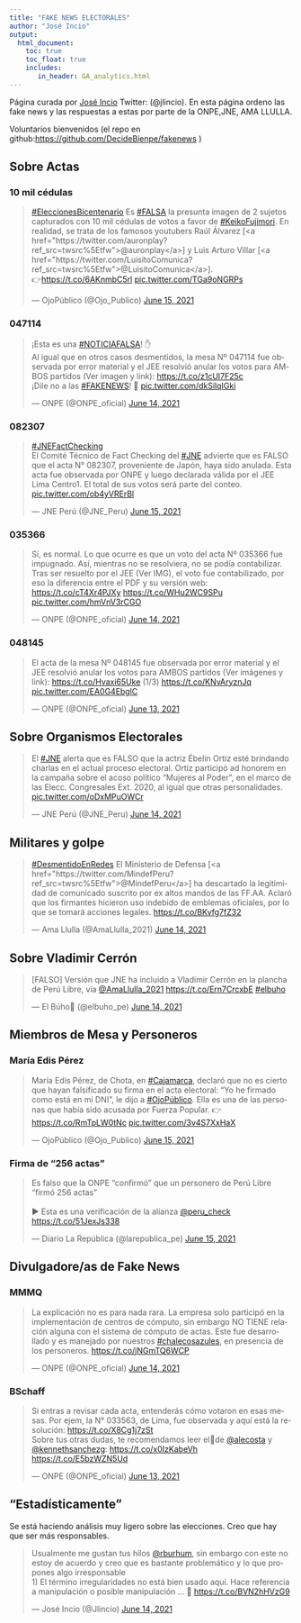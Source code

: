 ```yaml
---
title: "FAKE NEWS ELECTORALES"
author: "José Incio"
output: 
  html_document:
    toc: true
    toc_float: true
    includes:
       in_header: GA_analytics.html
---
```


Página curada por [José Incio](www.joseincio.com) Twitter: (@jlincio). En esta página ordeno las fake news y las respuestas a estas por parte de la ONPE,JNE, AMA LLULLA. 

Voluntarios bienvenidos (el repo en github:[https://github.com/DecideBienpe/fakenews](https://github.com/DecideBienpe/fakenews) )

## Sobre Actas

### 10 mil cédulas

<blockquote class="twitter-tweet"><p lang="es" dir="ltr"><a href="https://twitter.com/hashtag/EleccionesBicentenario?src=hash&amp;ref_src=twsrc%5Etfw">#EleccionesBicentenario</a> Es <a href="https://twitter.com/hashtag/FALSA?src=hash&amp;ref_src=twsrc%5Etfw">#FALSA</a> la presunta imagen de 2 sujetos capturados con 10 mil cédulas de votos a favor de <a href="https://twitter.com/hashtag/KeikoFujimori?src=hash&amp;ref_src=twsrc%5Etfw">#KeikoFujimori</a>. En realidad, se trata de los famosos youtubers Raúl Álvarez [<a href="https://twitter.com/auronplay?ref_src=twsrc%5Etfw">@auronplay</a>] y Luis Arturo Villar [<a href="https://twitter.com/LuisitoComunica?ref_src=twsrc%5Etfw">@LuisitoComunica</a>].<br>👉<a href="https://t.co/6AKnmbC5rl">https://t.co/6AKnmbC5rl</a> <a href="https://t.co/TGa9oNGRPs">pic.twitter.com/TGa9oNGRPs</a></p>&mdash; OjoPúblico (@Ojo_Publico) <a href="https://twitter.com/Ojo_Publico/status/1404593967963029507?ref_src=twsrc%5Etfw">June 15, 2021</a></blockquote> <script async src="https://platform.twitter.com/widgets.js" charset="utf-8"></script>

### 047114 

<blockquote class="twitter-tweet"><p lang="es" dir="ltr">¡Esta es una <a href="https://twitter.com/hashtag/NOTICIAFALSA?src=hash&amp;ref_src=twsrc%5Etfw">#NOTICIAFALSA</a>! ✋<br>Al igual que en otros casos desmentidos, la mesa Nº 047114 fue observada por error material y el JEE resolvió anular los votos para AMBOS partidos (Ver imagen y link): <a href="https://t.co/z1cUl7F25c">https://t.co/z1cUl7F25c</a><br>¡Dile no a las <a href="https://twitter.com/hashtag/FAKENEWS?src=hash&amp;ref_src=twsrc%5Etfw">#FAKENEWS</a>! 🚫 <a href="https://t.co/dkSilqIGki">pic.twitter.com/dkSilqIGki</a></p>&mdash; ONPE (@ONPE_oficial) <a href="https://twitter.com/ONPE_oficial/status/1404232577779748866?ref_src=twsrc%5Etfw">June 14, 2021</a></blockquote> <script async src="https://platform.twitter.com/widgets.js" charset="utf-8"></script>

### 082307 

<blockquote class="twitter-tweet"><p lang="es" dir="ltr"><a href="https://twitter.com/hashtag/JNEFactChecking?src=hash&amp;ref_src=twsrc%5Etfw">#JNEFactChecking</a> <br>El Comité Técnico de Fact Checking del <a href="https://twitter.com/hashtag/JNE?src=hash&amp;ref_src=twsrc%5Etfw">#JNE</a> advierte que es FALSO que el acta N° 082307, proveniente de Japón, haya sido anulada. Esta acta fue observada por ONPE y luego declarada válida por el JEE Lima Centro1. El total de sus votos será parte del conteo. <a href="https://t.co/ob4yVRErBl">pic.twitter.com/ob4yVRErBl</a></p>&mdash; JNE Perú (@JNE_Peru) <a href="https://twitter.com/JNE_Peru/status/1404634465796771843?ref_src=twsrc%5Etfw">June 15, 2021</a></blockquote> <script async src="https://platform.twitter.com/widgets.js" charset="utf-8"></script>

### 035366 

<blockquote class="twitter-tweet"><p lang="es" dir="ltr">Sí, es normal. Lo que ocurre es que un voto del acta Nº 035366 fue impugnado. Así, mientras no se resolviera, no se podía contabilizar. Tras ser resuelto por el JEE (Ver IMG), el voto fue contabilizado, por eso la diferencia entre el PDF y su versión web: <a href="https://t.co/cT4Xr4PJXy">https://t.co/cT4Xr4PJXy</a> <a href="https://t.co/WHu2WC9SPu">https://t.co/WHu2WC9SPu</a> <a href="https://t.co/hmVnV3rCGO">pic.twitter.com/hmVnV3rCGO</a></p>&mdash; ONPE (@ONPE_oficial) <a href="https://twitter.com/ONPE_oficial/status/1404230095104098308?ref_src=twsrc%5Etfw">June 14, 2021</a></blockquote> <script async src="https://platform.twitter.com/widgets.js" charset="utf-8"></script>

### 048145

<blockquote class="twitter-tweet"><p lang="es" dir="ltr">El acta de la mesa Nº 048145 fue observada por error material y el JEE resolvió anular los votos para AMBOS partidos (Ver imágenes y link): <a href="https://t.co/Hvaxi65Uke">https://t.co/Hvaxi65Uke</a> (1/3) <a href="https://t.co/KNvAryznJq">https://t.co/KNvAryznJq</a> <a href="https://t.co/EA0G4EbglC">pic.twitter.com/EA0G4EbglC</a></p>&mdash; ONPE (@ONPE_oficial) <a href="https://twitter.com/ONPE_oficial/status/1404137696822501377?ref_src=twsrc%5Etfw">June 13, 2021</a></blockquote> <script async src="https://platform.twitter.com/widgets.js" charset="utf-8"></script>

## Sobre Organismos Electorales 

<blockquote class="twitter-tweet"><p lang="es" dir="ltr">El <a href="https://twitter.com/hashtag/JNE?src=hash&amp;ref_src=twsrc%5Etfw">#JNE</a> alerta que es FALSO que la actriz Ébelin Ortiz esté brindando charlas en el actual proceso electoral. Ortiz participó ad honorem en la campaña sobre el acoso político “Mujeres al Poder”, en el marco de las Elecc. Congresales Ext. 2020, al igual que otras personalidades. <a href="https://t.co/oDxMPuOWCr">pic.twitter.com/oDxMPuOWCr</a></p>&mdash; JNE Perú (@JNE_Peru) <a href="https://twitter.com/JNE_Peru/status/1404529470476886016?ref_src=twsrc%5Etfw">June 14, 2021</a></blockquote> <script async src="https://platform.twitter.com/widgets.js" charset="utf-8"></script>

## Militares y golpe 

<blockquote class="twitter-tweet"><p lang="es" dir="ltr"><a href="https://twitter.com/hashtag/DesmentidoEnRedes?src=hash&amp;ref_src=twsrc%5Etfw">#DesmentidoEnRedes</a> El Ministerio de Defensa [<a href="https://twitter.com/MindefPeru?ref_src=twsrc%5Etfw">@MindefPeru</a>] ha descartado la legitimidad de comunicado suscrito por ex altos mandos de las FF.AA. Aclaró que los firmantes hicieron uso indebido de emblemas oficiales, por lo que se tomará acciones legales. <a href="https://t.co/BKvfg7fZ32">https://t.co/BKvfg7fZ32</a></p>&mdash; Ama Llulla (@AmaLlulla_2021) <a href="https://twitter.com/AmaLlulla_2021/status/1404566067184287747?ref_src=twsrc%5Etfw">June 14, 2021</a></blockquote> <script async src="https://platform.twitter.com/widgets.js" charset="utf-8"></script>

## Sobre Vladimir Cerrón

<blockquote class="twitter-tweet"><p lang="es" dir="ltr">[FALSO] Versión que JNE ha incluido a Vladimir Cerrón en la plancha de Perú Libre, vía <a href="https://twitter.com/AmaLlulla_2021?ref_src=twsrc%5Etfw">@AmaLlulla_2021</a> <a href="https://t.co/Ern7CrcxbE">https://t.co/Ern7CrcxbE</a> <a href="https://twitter.com/hashtag/elbuho?src=hash&amp;ref_src=twsrc%5Etfw">#elbuho</a></p>&mdash; El Búho🦉 (@elbuho_pe) <a href="https://twitter.com/elbuho_pe/status/1404497927280672776?ref_src=twsrc%5Etfw">June 14, 2021</a></blockquote> <script async src="https://platform.twitter.com/widgets.js" charset="utf-8"></script>

## Miembros de Mesa y Personeros

### María Edis Pérez 

<blockquote class="twitter-tweet"><p lang="es" dir="ltr">María Edis Pérez, de Chota, en <a href="https://twitter.com/hashtag/Cajamarca?src=hash&amp;ref_src=twsrc%5Etfw">#Cajamarca</a>, declaró que no es cierto que hayan falsificado su firma en el acta electoral: “Yo he firmado como está en mi DNI”, le dijo a <a href="https://twitter.com/hashtag/OjoP%C3%BAblico?src=hash&amp;ref_src=twsrc%5Etfw">#OjoPúblico</a>. Ella es una de las personas que había sido acusada por Fuerza Popular. 👉<a href="https://t.co/RmTpLW0tNc">https://t.co/RmTpLW0tNc</a> <a href="https://t.co/3v4S7XxHaX">pic.twitter.com/3v4S7XxHaX</a></p>&mdash; OjoPúblico (@Ojo_Publico) <a href="https://twitter.com/Ojo_Publico/status/1404830415194624001?ref_src=twsrc%5Etfw">June 15, 2021</a></blockquote> <script async src="https://platform.twitter.com/widgets.js" charset="utf-8"></script>

### Firma de "256 actas"
<blockquote class="twitter-tweet"><p lang="es" dir="ltr">Es falso que la ONPE “confirmó” que un personero de Perú Libre “firmó 256 actas”<br><br>▶️ Esta es una verificación de la alianza <a href="https://twitter.com/peru_check?ref_src=twsrc%5Etfw">@peru_check</a> <a href="https://t.co/51JexJs338">https://t.co/51JexJs338</a></p>&mdash; Diario La República (@larepublica_pe) <a href="https://twitter.com/larepublica_pe/status/1404889214429315073?ref_src=twsrc%5Etfw">June 15, 2021</a></blockquote> <script async src="https://platform.twitter.com/widgets.js" charset="utf-8"></script>

## Divulgadore/as de Fake News 

### MMMQ

<blockquote class="twitter-tweet"><p lang="es" dir="ltr">La explicación no es para nada rara. La empresa solo participó en la implementación de centros de cómputo, sin embargo NO TIENE relación alguna con el sistema de cómputo de actas. Este fue desarrollado y es manejado por nuestros <a href="https://twitter.com/hashtag/chalecosazules?src=hash&amp;ref_src=twsrc%5Etfw">#chalecosazules</a>, en presencia de los personeros. <a href="https://t.co/jNGmTQ6WCP">https://t.co/jNGmTQ6WCP</a></p>&mdash; ONPE (@ONPE_oficial) <a href="https://twitter.com/ONPE_oficial/status/1404583140585246727?ref_src=twsrc%5Etfw">June 14, 2021</a></blockquote> <script async src="https://platform.twitter.com/widgets.js" charset="utf-8"></script>



### BSchaff

<blockquote class="twitter-tweet"><p lang="es" dir="ltr">Si entras a revisar cada acta, entenderás cómo votaron en esas mesas. Por ejem, la N° 033563, de Lima, fue observada y aquí está la resolución: <a href="https://t.co/X8Cg1j7zSt">https://t.co/X8Cg1j7zSt</a><br>Sobre tus otras dudas, te recomendamos leer el🧵de <a href="https://twitter.com/alecosta?ref_src=twsrc%5Etfw">@alecosta</a> y <a href="https://twitter.com/kennethsanchezg?ref_src=twsrc%5Etfw">@kennethsanchezg</a>: <a href="https://t.co/x0IzKabeVh">https://t.co/x0IzKabeVh</a> <a href="https://t.co/E5bzWZN5Ud">https://t.co/E5bzWZN5Ud</a></p>&mdash; ONPE (@ONPE_oficial) <a href="https://twitter.com/ONPE_oficial/status/1404118961801863177?ref_src=twsrc%5Etfw">June 13, 2021</a></blockquote> <script async src="https://platform.twitter.com/widgets.js" charset="utf-8"></script>

## "Estadísticamente"

Se está haciendo análisis muy ligero sobre las elecciones. Creo que hay que ser más responsables. 

<blockquote class="twitter-tweet"><p lang="es" dir="ltr">Usualmente me gustan tus hilos <a href="https://twitter.com/rburhum?ref_src=twsrc%5Etfw">@rburhum</a>, sin embargo con este no estoy de acuerdo y creo que es bastante problemático y lo que propones algo irresponsable<br>1) El término irregularidades no está bien usado aquí. Hace referencia a manipulación o posible manipulación ... 🧵 <a href="https://t.co/BVN2hHVzG9">https://t.co/BVN2hHVzG9</a></p>&mdash; José Incio (@Jlincio) <a href="https://twitter.com/Jlincio/status/1404256144026214402?ref_src=twsrc%5Etfw">June 14, 2021</a></blockquote> <script async src="https://platform.twitter.com/widgets.js" charset="utf-8"></script>




